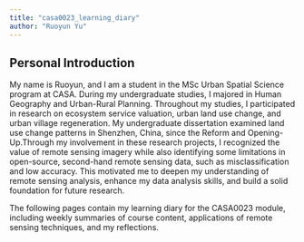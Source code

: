 ```yaml
---
title: "casa0023_learning_diary"
author: "Ruoyun Yu"
---
```


## **Personal Introduction**

My name is Ruoyun, and I am a student in the MSc Urban Spatial Science program at CASA. During my undergraduate studies, I majored in Human Geography and Urban-Rural Planning. Throughout my studies, I participated in research on ecosystem service valuation, urban land use change, and urban village regeneration. My undergraduate dissertation examined land use change patterns in Shenzhen, China, since the Reform and Opening-Up.Through my involvement in these research projects, I recognized the value of remote sensing imagery while also identifying some limitations in open-source, second-hand remote sensing data, such as misclassification and low accuracy. This motivated me to deepen my understanding of remote sensing analysis, enhance my data analysis skills, and build a solid foundation for future research.

The following pages contain my learning diary for the CASA0023 module, including weekly summaries of course content, applications of remote sensing techniques, and my reflections.

